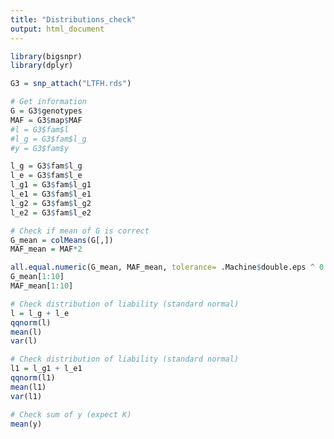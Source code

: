 ```yaml
---
title: "Distributions_check"
output: html_document
---
```

```r
library(bigsnpr)
library(dplyr)
```


```r
G3 = snp_attach("LTFH.rds")
```

```r
# Get information
G = G3$genotypes
MAF = G3$map$MAF
#l = G3$fam$l
#l_g = G3$fam$l_g
#y = G3$fam$y

l_g = G3$fam$l_g
l_e = G3$fam$l_e
l_g1 = G3$fam$l_g1
l_e1 = G3$fam$l_e1
l_g2 = G3$fam$l_g2
l_e2 = G3$fam$l_e2
```


```r
# Check if mean of G is correct
G_mean = colMeans(G[,])
MAF_mean = MAF*2

all.equal.numeric(G_mean, MAF_mean, tolerance= .Machine$double.eps ^ 0.5, scale=NULL)
G_mean[1:10]
MAF_mean[1:10]

```

```r
# Check distribution of liability (standard normal)
l = l_g + l_e 
qqnorm(l)
mean(l)
var(l)
```

```r
# Check distribution of liability (standard normal)
l1 = l_g1 + l_e1 
qqnorm(l1)
mean(l1)
var(l1)
```


```r
# Check sum of y (expect K)
mean(y)
```


